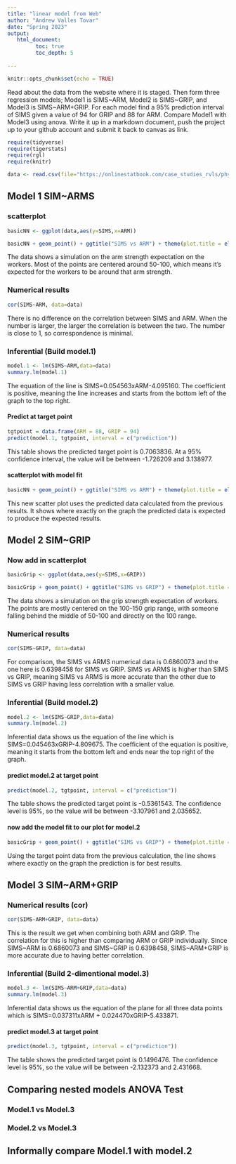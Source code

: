 ```yaml
---
title: "linear model from Web"
author: "Andrew Valles Tovar"
date: "Spring 2023"
output:
   html_document:
         toc: true
         toc_depth: 5
        
---
```


```r
knitr::opts_chunk$set(echo = TRUE)
```

Read about the data from the website where it is staged.  Then form three regression models; Model1 is SIMS~ARM, Model2 is SIMS~GRIP, and Model3 is SIMS~ARM+GRIP. For each model find a 95% prediction interval of SIMS given a value of 94  for GRIP and 88 for ARM. Compare Model1 with Model3 using anova. Write it up in a markdown document, push the project up to your github account and submit it back to canvas as link. 

 


```r
require(tidyverse)
require(tigerstats)
require(rgl)
require(knitr)

```

```r
data <- read.csv(file="https://onlinestatbook.com/case_studies_rvls/physical_strength/data.txt",sep="",header=TRUE)  

```

## Model 1 SIM~ARMS

### scatterplot

```r
basicNN <- ggplot(data,aes(y=SIMS,x=ARM))
```

```r
basicNN + geom_point() + ggtitle("SIMS vs ARM") + theme(plot.title = element_text(hjust = 0.5, size = 20))
```
  
The data shows a simulation on the arm strength expectation on the workers. Most of the points are centered around 50-100, which means it's expected for the workers to be around that arm strength.

### Numerical results
```r
cor(SIMS~ARM, data=data)
```
There is no difference on the correlation between SIMS and ARM. When the number is larger, the larger the correlation is between the two. The number is close to 1, so correspondence is minimal.

### Inferential  (Build model.1)
```r
model.1 <- lm(SIMS~ARM,data=data)
summary.lm(model.1)
```
The equation of the line is SIMS=0.054563xARM-4.095160. The coefficient is positive, meaning the line increases and starts from the bottom left of the graph to the top right.

#### Predict at target point
```r
tgtpoint = data.frame(ARM = 88, GRIP = 94)
predict(model.1, tgtpoint, interval = c("prediction"))
```
This table shows the predicted target point is 0.7063836. At a 95% confidence interval, the value will be between -1.726209 and 3.138977.

#### scatterplot with model fit
```r
basicNN + geom_point() + ggtitle("SIMS vs ARM") + theme(plot.title = element_text(hjust = 0.5, size = 20)) + geom_smooth(method=lm)
```  

This new scatter plot uses the predicted data calculated from the previous results. It shows where exactly on the graph the predicted data is expected to produce the expected results.

## Model 2 SIM~GRIP

### Now add in scatterplot
```r
basicGrip <- ggplot(data,aes(y=SIMS,x=GRIP))
```

```r
basicGrip + geom_point() + ggtitle("SIMS vs GRIP") + theme(plot.title = element_text(hjust = 0.5, size = 20))
```

The data shows a simulation on the grip strength expectation of workers. The points are mostly centered on the 100-150 grip range, with someone falling behind the middle of 50-100 and directly on the 100 range.

### Numerical results 
```r
cor(SIMS~GRIP, data=data)
```
For comparison, the SIMS vs ARMS numerical data is 0.6860073 and the one here is 0.6398458 for SIMS vs GRIP. SIMS vs ARMS is higher than SIMS vs GRIP, meaning SIMS vs ARMS is more accurate than the other due to SIMS vs GRIP having less correlation with a smaller value.

### Inferential  (Build model.2)
```r
model.2 <- lm(SIMS~GRIP,data=data)
summary.lm(model.2)
``` 
Inferential data shows us the equation of the line which is SIMS=0.045463xGRIP-4.809675. The coefficient of the equation is positive, meaning it starts from the bottom left and ends near the top right of the graph.

#### predict model.2 at target point
```r
predict(model.2, tgtpoint, interval = c("prediction"))
```
The table shows the predicted target point is -0.5361543. The confidence level is 95%, so the value will be between -3.107961 and 2.035652.

#### now add the model fit to our plot for model.2
```r
basicGrip + geom_point() + ggtitle("SIMS vs GRIP") + theme(plot.title = element_text(hjust = 0.5, size = 20)) + geom_smooth(method=lm)
```   

Using the target point data from the previous calculation, the line shows where exactly on the graph the prediction is for best results. 

## Model 3 SIM~ARM+GRIP

### Numerical results (cor)

```r
cor(SIMS~ARM+GRIP, data=data)
```
This is the result we get when combining both ARM and GRIP. The correlation for this is higher than comparing ARM or GRIP individually. Since SIMS~ARM is 0.6860073 and SIMS~GRIP is 0.6398458, SIMS~ARM+GRIP is more accurate due to having better correlation.
  
### Inferential  (Build 2-dimentional model.3)
```r
model.3 <- lm(SIMS~ARM+GRIP,data=data)
summary.lm(model.3)
``` 
Inferential data shows us the equation of the plane for all three data points which is SIMS=0.037311xARM + 0.024470xGRIP-5.433871.
 
#### predict model.3 at target point
```r
predict(model.3, tgtpoint, interval = c("prediction"))
```  
The table shows the predicted target point is 0.1496476. The confidence level is 95%, so the value will be between -2.132373 and 2.431668.

## Comparing nested models ANOVA Test

### Model.1 vs Model.3
### Model.2 vs Model.3

## Informally compare Model.1 with model.2

